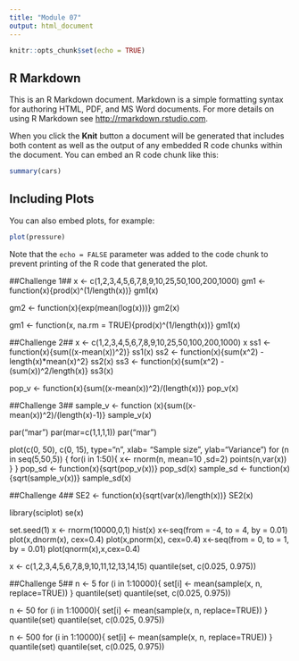 ```yaml
---
title: "Module 07"
output: html_document
---
```


```r
knitr::opts_chunk$set(echo = TRUE)
```

## R Markdown

This is an R Markdown document. Markdown is a simple formatting syntax for authoring HTML, PDF, and MS Word documents. For more details on using R Markdown see <http://rmarkdown.rstudio.com>.

When you click the **Knit** button a document will be generated that includes both content as well as the output of any embedded R code chunks within the document. You can embed an R code chunk like this:

```r
summary(cars)
```

## Including Plots

You can also embed plots, for example:

```r
plot(pressure)
```

Note that the `echo = FALSE` parameter was added to the code chunk to prevent printing of the R code that generated the plot.

##Challenge 1##
x <- c(1,2,3,4,5,6,7,8,9,10,25,50,100,200,1000)
gm1 <- function(x){prod(x)^(1/length(x))}
gm1(x)

gm2 <- function(x){exp(mean(log(x)))}
gm2(x)

gm1 <- function(x, na.rm = TRUE){prod(x)^(1/length(x))}
gm1(x)

##Challenge 2##
x <- c(1,2,3,4,5,6,7,8,9,10,25,50,100,200,1000)
x
ss1 <- function(x){sum((x-mean(x))^2)}
ss1(x)
ss2 <- function(x){sum(x^2) - length(x)*mean(x)^2}
ss2(x)
ss3 <- function(x){sum(x^2) - (sum(x))^2/length(x)}
ss3(x)

pop_v <- function(x){sum((x-mean(x))^2)/(length(x))}
pop_v(x)

##Challenge 3##
sample_v <- function (x){sum((x-mean(x))^2)/(length(x)-1)}
sample_v(x)

par("mar")
par(mar=c(1,1,1,1))
par("mar")

plot(c(0, 50), c(0, 15), type="n", xlab= "Sample size", ylab="Variance")
for (n in seq(5,50,5))
{
for(i in 1:50){
x<- rnorm(n, mean=10 ,sd=2)
points(n,var(x))
}
}
pop_sd <- function(x){sqrt(pop_v(x))}
pop_sd(x)
sample_sd <- function(x){sqrt(sample_v(x))}
sample_sd(x)

##Challenge 4##
SE2 <- function(x){sqrt(var(x)/length(x))}
SE2(x)

library(sciplot)
se(x)

set.seed(1)
x <- rnorm(10000,0,1)
hist(x)
x<-seq(from = -4, to = 4, by = 0.01)
plot(x,dnorm(x), cex=0.4)
plot(x,pnorm(x), cex=0.4)
x<-seq(from = 0, to = 1, by = 0.01)
plot(qnorm(x),x,cex=0.4)

x <- c(1,2,3,4,5,6,7,8,9,10,11,12,13,14,15)
quantile(set, c(0.025, 0.975))

##Challenge 5## 
n <- 5
for (i in 1:10000){
set[i] <- mean(sample(x, n, replace=TRUE))
}
quantile(set)
quantile(set, c(0.025, 0.975))

n <- 50
for (i in 1:10000){
set[i] <- mean(sample(x, n, replace=TRUE))
}
quantile(set)
quantile(set, c(0.025, 0.975))

n <- 500
for (i in 1:10000){
set[i] <- mean(sample(x, n, replace=TRUE))
}
quantile(set)
quantile(set, c(0.025, 0.975))
